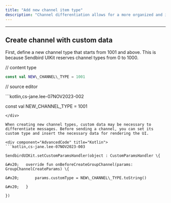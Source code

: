 ```yaml
---
title: "Add new channel item type"
description: "Channel differentiation allows for a more organized and intuitive channel list within your application. By customizing the channel list to accommodate different channel types, users can have a tailored experience that fits the unique needs of different groups or topics."
---
```


***

## **Create channel with custom data**

First, define a new channel type that starts from 1001 and above. This is because Sendbird UIKit reserves channel types from 0 to 1000.

// content type

```kotlin Kotlin
const val NEW\_CHANNEL\_TYPE = 1001
```

// source editor

<div component="AdvancedCode" title="Kotlin">
  ```kotlin,cs-jane.lee-07NOV2023-002

  const val NEW\_CHANNEL\_TYPE = 1001

  ```
</div>

When creating new channel types, custom data may be necessary to differentiate messages. Before sending a channel, you can set its custom type and insert the necessary data for rendering the UI.

<div component="AdvancedCode" title="Kotlin">
  ```kotlin,cs-jane.lee-07NOV2023-003

  SendbirdUIKit.setCustomParamsHandler(object : CustomParamsHandler \{

  &#x20;   override fun onBeforeCreateGroupChannel(params: GroupChannelCreateParams) \{

  &#x20;       params.customType = NEW\_CHANNEL\_TYPE.toString()

  &#x20;   }

  })

  ```
</div>